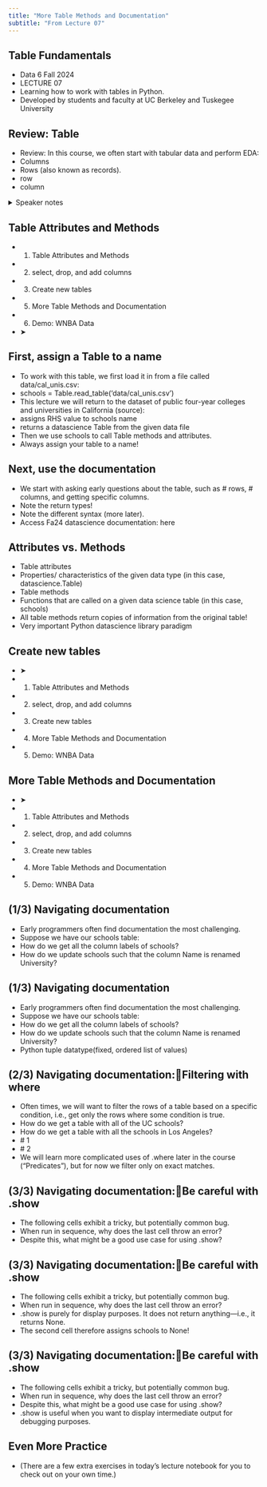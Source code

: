 ```yaml
---
title: "More Table Methods and Documentation"
subtitle: "From Lecture 07"
---
```


## Table Fundamentals

- Data 6 Fall 2024
- LECTURE 07
- Learning how to work with tables in Python.
- Developed by students and faculty at UC Berkeley and Tuskegee University

## Review: Table

- Review: In this course, we often start with tabular data and perform EDA:
- Columns
- Rows (also known as records).
- row
- column

<details><summary>Speaker notes</summary>

“Data” are systematically collected elements of information about the
world. They can be qualitative or quantitative in style. Sometimes data
are collected to evaluate a very specific theory, but not so infrequently,
scholars collect data before knowing precisely what they are interested
in finding out. Moreover, even if data are collected to evaluate a specific hypothesis, researchers may ultimately be interested in questions
that had not occurred to them previously.

</details>

## Table Attributes and Methods

- 1. Table Attributes and Methods
- 2. select, drop, and add columns
- 3. Create new tables
- 5. More Table Methods and Documentation
- 6. Demo: WNBA Data
- ➤

## First, assign a Table to a name

- To work with this table, we first load it in from a file called data/cal\_unis.csv:
- schools = Table.read\_table('data/cal\_unis.csv')
- This lecture we will return to the dataset of public four-year colleges and universities in California (source):
- assigns RHS value to schools name
- returns a datascience Table from the given data file
- Then we use schools to call Table methods and attributes.
- Always assign your table to a name!

## Next, use the documentation

- We start with asking early questions about the table, such as \# rows, \# columns, and getting specific columns.
- Note the return types!
- Note the different syntax (more later).
- Access Fa24 datascience documentation: here

## Attributes vs. Methods

- Table attributes
- Properties/ characteristics of the given data type (in this case, datascience.Table)
- Table methods
- Functions that are called on a given data science table (in this case, schools)
- All table methods return copies of information from the original table!
- Very important Python  datascience library paradigm

## Create new tables

- ➤
- 1. Table Attributes and Methods
- 2. select, drop, and add columns
- 3. Create new tables
- 4. More Table Methods and Documentation
- 5. Demo: WNBA Data

## More Table Methods and Documentation

- ➤
- 1. Table Attributes and Methods
- 2. select, drop, and add columns
- 3. Create new tables
- 4. More Table Methods and Documentation
- 5. Demo: WNBA Data

## (1/3) Navigating documentation

- Early programmers often find documentation the most challenging.
- Suppose we have our schools table:
- How do we get all the column labels of schools?
- How do we update schools such that the column Name is renamed University?

## (1/3) Navigating documentation

- Early programmers often find documentation the most challenging.
- Suppose we have our schools table:
- How do we get all the column labels of schools?
- How do we update schools such that the column Name is renamed University?
- Python tuple datatype(fixed, ordered list of values)

## (2/3) Navigating documentation:Filtering with where

- Often times, we will want to filter the rows of a table based on a specific condition, i.e., get only the rows where some condition is true.
- How do we get a table with all of the UC schools?
- How do we get a table with all the schools in Los Angeles?
- \# 1
- \# 2
- We will learn more complicated uses of .where later in the course (“Predicates”), but for now we filter only on exact matches.

## (3/3) Navigating documentation:Be careful with .show

- The following cells exhibit a tricky, but potentially common bug.
- When run in sequence, why does the last cell throw an error?
- Despite this, what might be a good use case for using .show?

## (3/3) Navigating documentation:Be careful with .show

- The following cells exhibit a tricky, but potentially common bug.
- When run in sequence, why does the last cell throw an error?
- .show is purely for display purposes. It does not return anything—i.e., it returns None.
- The second cell therefore assigns schools to None!

## (3/3) Navigating documentation:Be careful with .show

- The following cells exhibit a tricky, but potentially common bug.
- When run in sequence, why does the last cell throw an error?
- Despite this, what might be a good use case for using .show?
- .show is useful when you want to display intermediate output for debugging purposes.

## Even More Practice

- (There are a few extra exercises in today’s lecture notebook for you to check out on your own time.)


